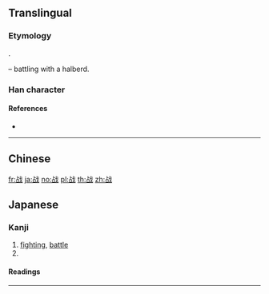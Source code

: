 {{character info/new}}
{{also|戰|戦}}
==Translingual==
{{Han simplified forms|戰|戦|战}}

===Etymology===
{{Han simp|戰|f=單|t=占}}.

{{Han compound|占|戈|t2=halberd|ls=psc|c1=p|c2=s}} – battling with a halberd.

===Han character===
{{Han char|rn=62|rad=戈|as=05|sn=9|four=|canj=YRI|ids=⿰占戈}}

====References====
* {{Han ref|kx=0412.291|dkj=11582|dj=0755.140|hdz=21403.140|uh=6218|ud=25112}}

----

==Chinese==
{{zh-see|戰}}

[[fr:战]]
[[ja:战]]
[[no:战]]
[[pl:战]]
[[th:战]]
[[zh:战]]

==Japanese==

===Kanji===
{{ja-kanji|grade=|rs=戈5|style=}}

# [[fighting]], [[battle]]
# {{alternative form of|戦|lang=ja}}

====Readings====
{{ja-readings
|goon=[[せん]] (sen)
|kanon=[[せん]] (sen)
|kun=[[いくさ]] (ikusa), [[おののく|おのの.く]] ([[战く]], onono.ku), [[おののき]] (ononoki), [[おののき|おのの.き]] ([[战き]], onono.ki), [[そよぐ|そよ.ぐ]] ([[战ぐ]], soyo.gu), [[そよぎ]] (soyogi), [[そよぎ|そよ.ぎ]] ([[战ぎ]], soyo.gi), [[たたかう]] ([[战う]], tatakau), [[たたかい]] (tatakai), [[たたかい|たたか.い]] ([[战い]], tataka.i)
}}

----